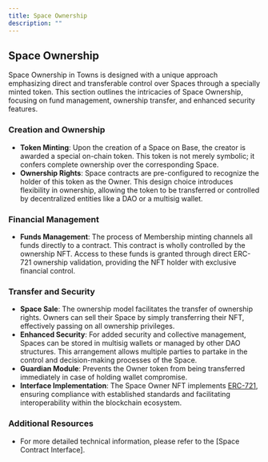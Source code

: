 ```yaml
---
title: Space Ownership
description: ""
---
```


## Space Ownership

Space Ownership in Towns is designed with a unique approach emphasizing direct and transferable control over Spaces through a specially minted token. This section outlines the intricacies of Space Ownership, focusing on fund management, ownership transfer, and enhanced security features.

### Creation and Ownership

- **Token Minting**: Upon the creation of a Space on Base, the creator is awarded a special on-chain token. This token is not merely symbolic; it confers complete ownership over the corresponding Space.
- **Ownership Rights**: Space contracts are pre-configured to recognize the holder of this token as the Owner. This design choice introduces flexibility in ownership, allowing the token to be transferred or controlled by decentralized entities like a DAO or a multisig wallet.

### Financial Management

- **Funds Management**: The process of Membership minting channels all funds directly to a contract. This contract is wholly controlled by the ownership NFT. Access to these funds is granted through direct ERC-721 ownership validation, providing the NFT holder with exclusive financial control.

### Transfer and Security

- **Space Sale**: The ownership model facilitates the transfer of ownership rights. Owners can sell their Space by simply transferring their NFT, effectively passing on all ownership privileges.
- **Enhanced Security**: For added security and collective management, Spaces can be stored in multisig wallets or managed by other DAO structures. This arrangement allows multiple parties to partake in the control and decision-making processes of the Space.
- **Guardian Module**: Prevents the Owner token from being transferred immediately in case of holding wallet compromise.
- **Interface Implementation**: The Space Owner NFT implements [ERC-721](https://eips.ethereum.org/EIPS/eip-721), ensuring compliance with established standards and facilitating interoperability within the blockchain ecosystem.

### Additional Resources

- For more detailed technical information, please refer to the [Space Contract Interface].
